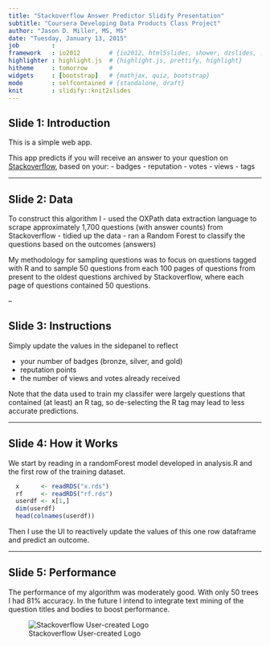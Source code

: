 ```yaml
---
title: "Stackoverflow Answer Predictor Slidify Presentation"
subtitle: "Coursera Developing Data Products Class Project"
author: "Jason D. Miller, MS, MS"
date: "Tuesday, January 13, 2015"
job         : 
framework   : io2012        # {io2012, html5slides, shower, dzslides, ...}
highlighter : highlight.js  # {highlight.js, prettify, highlight}
hitheme     : tomorrow      # 
widgets     : [bootstrap]   # {mathjax, quiz, bootstrap}
mode        : selfcontained # {standalone, draft}
knit        : slidify::knit2slides
---
```


## Slide 1: Introduction

This is a simple web app.

This app predicts if you will receive an answer to your question on [Stackoverflow](http://stackoverflow.com), based on your: 
- badges
- reputation
- votes
- views
- tags


---

## Slide 2:  Data

To construct this algorithm I 
- used the OXPath data extraction language to scrape approximately 1,700 questions (with answer counts) from Stackoverflow
- tidied up the data 
- ran a Random Forest to classify the questions based on the outcomes (answers) 

My methodology for sampling questions was to focus on questions tagged with R and to sample 50 questions from each 100 pages of questions from present to the oldest questions archived by Stackoverflow, where each page of questions contained 50 questions. 

-- 

## Slide 3: Instructions

Simply update the values in the sidepanel to reflect 

- your number of badges (bronze, silver, and gold)
- reputation points
- the number of views and votes already received

Note that the data used to train my classifer were largely questions that contained (at least) an R tag, so de-selecting the R tag may lead to less accurate predictions.

---

## Slide 4: How it Works

We start by reading in a randomForest model developed in analysis.R and the first row of the training dataset.
```r
  x      <- readRDS("x.rds")
  rf     <- readRDS("rf.rds")
  userdf <- x[1,]
  dim(userdf)
  head(colnames(userdf))
```

Then I use the UI to reactively update the values of this one row dataframe and predict an outcome.

---

## Slide 5: Performance

The performance of my algorithm was moderately good. With only 50 trees I had 81% accuracy. In the future I intend to integrate text mining of the question titles and bodies to boost performance.

![Stackoverflow User-created Logo](http://www.userlogos.org/files/logos/pek/stackoverflow.png)